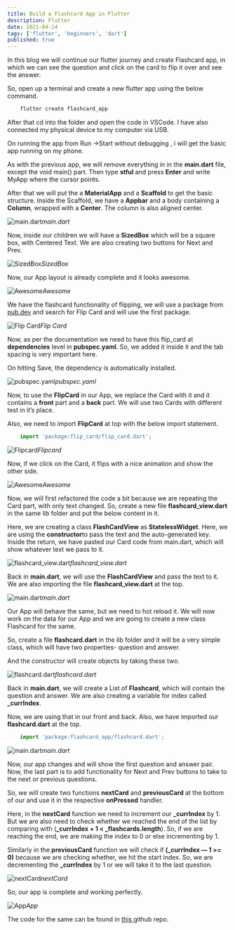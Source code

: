 ```yaml
---
title: Build a Flashcard App in Flutter
description: Flutter
date: 2021-04-14
tags: ['flutter', 'beginners', 'dart']
published: true
---
```


In this blog we will continue our flutter journey and create Flashcard app, in which we can see the question and click on the card to flip it over and see the answer.

So, open up a terminal and create a new flutter app using the below command.


```js
    flutter create flashcard_app
```

After that cd into the folder and open the code in VSCode. I have also connected my physical device to my computer via USB.

On running the app from Run ->Start without debugging , i will get the basic app running on my phone.

As with the previous app, we will remove everything in in the **main.dart** file, except the void main() part. Then type **stful** and press **Enter** and write MyApp where the cursor points.

After that we will put the a **MaterialApp** and a **Scaffold** to get the basic structure. Inside the Scaffold, we have a **Appbar** and a body containing a **Column**, wrapped with a **Center**. The column is also aligned center.

![main.dart](https://res.cloudinary.com/dxkxvfo2o/image/upload/v1618659936/Flutter/flashcard/1_ptb3rj.png)*main.dart*

Now, inside our children we will have a **SizedBox** which will be a square box, with Centered Text. We are also creating two buttons for Next and Prev.

![SizedBox](https://res.cloudinary.com/dxkxvfo2o/image/upload/v1618659936/Flutter/flashcard/2_lxkefq.png)*SizedBox*

Now, our App layout is already complete and it looks awesome.

![Awesome](https://res.cloudinary.com/dxkxvfo2o/image/upload/v1618659936/Flutter/flashcard/3_oganxy.png)*Awesome*

We have the flashcard functionality of flipping, we will use a package from [pub.dev](https://pub.dev) and search for Flip Card and will use the first package.

![Flip Card](https://res.cloudinary.com/dxkxvfo2o/image/upload/v1618659936/Flutter/flashcard/4_vylbmr.png)*Flip Card*

Now, as per the documentation we need to have this flip_card at **dependencies** level in **pubspec.yaml**. So, we added it inside it and the tab spacing is very important here.

On hitting Save, the dependency is automatically installed.

![pubspec.yaml](https://res.cloudinary.com/dxkxvfo2o/image/upload/v1618659936/Flutter/flashcard/5_k8l0uj.png)*pubspec.yaml*

Now, to use the **FlipCard** in our App, we replace the Card with it and it contains a **front** part and a **back** part. We will use two Cards with different test in it’s place.

Also, we need to import **FlipCard** at top with the below import statement.


```js
    import 'package:flip_card/flip_card.dart';
```

![Flipcard](https://res.cloudinary.com/dxkxvfo2o/image/upload/v1618659936/Flutter/flashcard/6_otbpin.png)*Flipcard*

Now, if we click on the Card, it flips with a nice animation and show the other side.

![Awesome](https://res.cloudinary.com/dxkxvfo2o/image/upload/v1618659936/Flutter/flashcard/7_yjhqh3.png)*Awesome*

Now, we will first refactored the code a bit because we are repeating the Card part, with only text changed. So, create a new file **flashcard_view.dart** in the same lib folder and put the below content in it.

Here, we are creating a class **FlashCardView** as **StatelessWidget**. Here, we are using the **constructor**to pass the text and the auto-generated key. Inside the return, we have pasted our Card code from main.dart, which will show whatever text we pass to it.

![flashcard_view.dart](https://res.cloudinary.com/dxkxvfo2o/image/upload/v1618659937/Flutter/flashcard/8_iguawp.png)*flashcard_view.dart*

Back in **main.dart**, we will use the **FlashCardView** and pass the text to it. We are also importing the file **flashcard_view.dart** at the top.

![main.dart](https://res.cloudinary.com/dxkxvfo2o/image/upload/v1618659937/Flutter/flashcard/9_m299ea.png)*main.dart*

Our App will behave the same, but we need to hot reload it. We will now work on the data for our App and we are going to create a new class Flashcard for the same.

So, create a file **flashcard.dart** in the lib folder and it will be a very simple class, which will have two properties- question and answer.

And the constructor will create objects by taking these two.

![flashcard.dart](https://res.cloudinary.com/dxkxvfo2o/image/upload/v1618659937/Flutter/flashcard/10_fduklu.png)*flashcard.dart*

Back in **main.dart**, we will create a List of **Flashcard**, which will contain the question and answer. We are also creating a variable for index called **_currIndex**.

Now, we are using that in our front and back. Also, we have imported our **flashcard.dart** at the top.


```js
    import 'package:flashcard_app/flashcard.dart';
```

![main.dart](https://res.cloudinary.com/dxkxvfo2o/image/upload/v1618659937/Flutter/flashcard/11_yqmgc2.png)*main.dart*

Now, our app changes and will show the first question and answer pair. Now, the last part is to add functionality for Next and Prev buttons to take to the next or previous questions.

So, we will create two functions **nextCard** and **previousCard** at the bottom of our and use it in the respective **onPressed** handler.

Here, in the **nextCard** function we need to increment our **_currIndex** by 1. But we are also need to check whether we reached the end of the list by comparing with (**_currIndex + 1 < _flashcards.length**). So, if we are reaching the end, we are making the index to 0 or else incrementing by 1.

Similarly in the **previousCard** function we will check if **(_currIndex — 1 >= 0)** because we are checking whether, we hit the start index. So, we are decrementing the **_currIndex** by 1 or we will take it to the last question.

![nextCard](https://res.cloudinary.com/dxkxvfo2o/image/upload/v1618659937/Flutter/flashcard/12_n3jgat.png)*nextCard*

So, our app is complete and working perfectly.

![App](https://res.cloudinary.com/dxkxvfo2o/image/upload/v1618659937/Flutter/flashcard/13_axoc3j.gif)*App*

The code for the same can be found in [this ](https://github.com/nabendu82/flashcard_app)github repo.